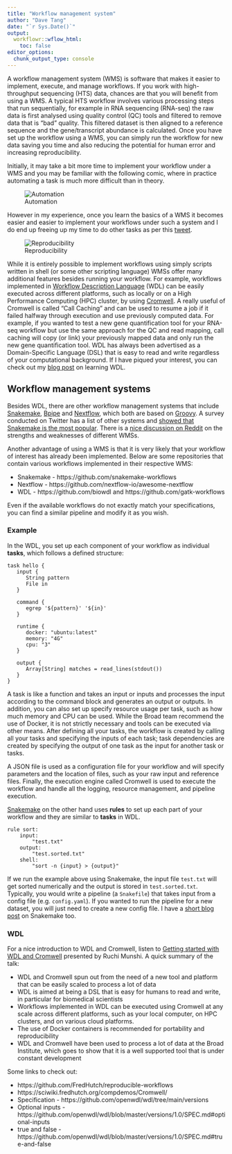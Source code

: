 ```yaml
---
title: "Workflow management system"
author: "Dave Tang"
date: "`r Sys.Date()`"
output:
  workflowr::wflow_html:
    toc: false
editor_options:
  chunk_output_type: console
---
```


A workflow management system (WMS) is software that makes it easier to implement, execute, and manage workflows. If you work with high-throughput sequencing (HTS) data, chances are that you will benefit from using a WMS. A typical HTS workflow involves various processing steps that run sequentially, for example in RNA sequencing (RNA-seq) the raw data is first analysed using quality control (QC) tools and filtered to remove data that is "bad" quality. This filtered dataset is then aligned to a reference sequence and the gene/transcript abundance is calculated. Once you have set up the workflow using a WMS, you can simply run the workflow for new data saving you time and also reducing the potential for human error and increasing reproducibility.

Initially, it may take a bit more time to implement your workflow under a WMS and you may be familiar with the following comic, where in practice automating a task is much more difficult than in theory.

![Automation](docs/assets/automation.png)

However in my experience, once you learn the basics of a WMS it becomes easier and easier to implement your workflows under such a system and I do end up freeing up my time to do other tasks as per this [tweet](https://twitter.com/dsquintana/status/1331979334245097477).

![Reproducibility](docs/assets/reproducibiity_relocates_time.png)

While it is entirely possible to implement workflows using simply scripts written in shell (or some other scripting language) WMSs offer many additional features besides running your workflow. For example, workflows implemented in [Workflow Description Language](https://github.com/openwdl/wdl) (WDL) can be easily executed across different platforms, such as locally or on a High Performance Computing (HPC) cluster, by using [Cromwell](https://github.com/broadinstitute/cromwell). A really useful of Cromwell is called "Call Caching" and can be used to resume a job if it failed halfway through execution and use previously computed data. For example, if you wanted to test a new gene quantification tool for your RNA-seq workflow but use the same approach for the QC and read mapping, call caching will copy (or link) your previously mapped data and only run the new gene quantification tool. WDL has always been advertised as a Domain-Specific Language (DSL) that is easy to read and write regardless of your computational background. If I have piqued your interest, you can check out my [blog post](https://davetang.org/muse/2020/01/09/learning-wdl/) on learning WDL.

## Workflow management systems

Besides WDL, there are other workflow management systems that include [Snakemake](https://snakemake.readthedocs.io/en/stable/index.html), [Bpipe](https://github.com/ssadedin/bpipe/) and [Nextflow](https://sciwiki.fredhutch.org/compdemos/nextflow/), which both are based on [Groovy](https://www.groovy-lang.org/). A survey conducted on Twitter has a list of other systems and [showed that Snakemake is the most popular](https://docs.google.com/forms/d/e/1FAIpQLScoj8Po4P3Qrh7rbJrq2R35c3PQsNCynEeEVUAdcGyly7TT_Q/viewanalytics). There is a [nice discussion on Reddit](https://www.reddit.com/r/bioinformatics/comments/a4fq4i/given_the_experience_of_others_writing/) on the strengths and weaknesses of different WMSs.

Another advantage of using a WMS is that it is very likely that your workflow of interest has already been implemented. Below are some repositories that contain various workflows implemented in their respective WMS:

* Snakemake - https://github.com/snakemake-workflows
* Nextflow - https://github.com/nextflow-io/awesome-nextflow
* WDL - https://github.com/biowdl and https://github.com/gatk-workflows

Even if the available workflows do not exactly match your specifications, you can find a similar pipeline and modify it as you wish.

### Example

In the WDL, you set up each component of your workflow as individual **tasks**, which follows a defined structure:

```
task hello {
   input {
      String pattern
      File in
   }
 
   command {
      egrep '${pattern}' '${in}'
   }
 
   runtime {
      docker: "ubuntu:latest"
      memory: "4G"
      cpu: "3"
   }
 
   output {
      Array[String] matches = read_lines(stdout())
   }
}
```

A task is like a function and takes an input or inputs and processes the input according to the command block and generates an output or outputs. In addition, you can also set up specify resource usage per task, such as how much memory and CPU can be used. While the Broad team recommend the use of Docker, it is not strictly necessary and tools can be executed via other means. After defining all your tasks, the workflow is created by calling all your tasks and specifying the inputs of each task; task dependencies are created by specifying the output of one task as the input for another task or tasks.

A JSON file is used as a configuration file for your workflow and will specify parameters and the location of files, such as your raw input and reference files. Finally, the execution engine called Cromwell is used to execute the workflow and handle all the logging, resource management, and pipeline execution.

[Snakemake](https://snakemake.readthedocs.io/en/stable/index.html) on the other hand uses **rules** to set up each part of your workflow and they are similar to **tasks** in WDL.

```
rule sort:
    input:
        "test.txt"
    output:
        "test.sorted.txt"
    shell:
        "sort -n {input} > {output}"
```

If we run the example above using Snakemake, the input file `test.txt` will get sorted numerically and the output is stored in `test.sorted.txt`. Typically, you would write a pipeline (a `Snakefile`) that takes input from a config file (e.g. `config.yaml`). If you wanted to run the pipeline for a new dataset, you will just need to create a new config file. I have a [short blog post](https://davetang.org/muse/2017/07/06/learning-about-snakemake/) on Snakemake too.

### WDL

For a nice introduction to WDL and Cromwell, listen to [Getting started with WDL and Cromwell](https://www.youtube.com/watch?v=mFzfeDTnDSk) presented by Ruchi Munshi. A quick summary of the talk:

* WDL and Cromwell spun out from the need of a new tool and platform that can be easily scaled to process a lot of data
* WDL is aimed at being a DSL that is easy for humans to read and write, in particular for biomedical scientists
* Workflows implemented in WDL can be executed using Cromwell at any scale across different platforms, such as your local computer, on HPC clusters, and on various cloud platforms.
* The use of Docker containers is recommended for portability and reproducibility
* WDL and Cromwell have been used to process a lot of data at the Broad Institute, which goes to show that it is a well supported tool that is under constant development

Some links to check out:

* https://github.com/FredHutch/reproducible-workflows
* https://sciwiki.fredhutch.org/compdemos/Cromwell/
* Specification - https://github.com/openwdl/wdl/tree/main/versions
* Optional inputs - https://github.com/openwdl/wdl/blob/master/versions/1.0/SPEC.md#optional-inputs
* true and false - https://github.com/openwdl/wdl/blob/master/versions/1.0/SPEC.md#true-and-false
